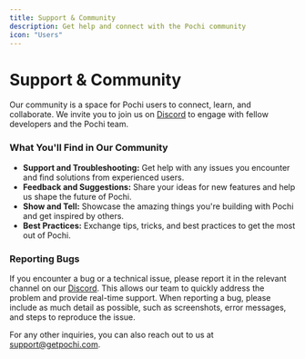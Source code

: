 ```yaml
---
title: Support & Community
description: Get help and connect with the Pochi community
icon: "Users"
---
```


# **Support & Community**

Our community is a space for Pochi users to connect, learn, and collaborate. We invite you to join us on [Discord](http://discord.gg/tWF66yr8NQ) to engage with fellow developers and the Pochi team.

### **What You'll Find in Our Community**

- **Support and Troubleshooting:** Get help with any issues you encounter and find solutions from experienced users.
- **Feedback and Suggestions:** Share your ideas for new features and help us shape the future of Pochi.
- **Show and Tell:** Showcase the amazing things you're building with Pochi and get inspired by others.
- **Best Practices:** Exchange tips, tricks, and best practices to get the most out of Pochi.

### **Reporting Bugs**

If you encounter a bug or a technical issue, please report it in the relevant channel on our [Discord](http://discord.gg/tWF66yr8NQ). This allows our team to quickly address the problem and provide real-time support. When reporting a bug, please include as much detail as possible, such as screenshots, error messages, and steps to reproduce the issue.

For any other inquiries, you can also reach out to us at support@getpochi.com.
